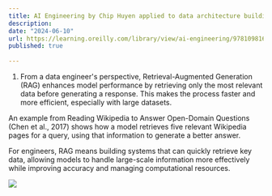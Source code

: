 ```yaml
---
title: AI Engineering by Chip Huyen applied to data architecture building
description: 
date: "2024-06-10"
url: https://learning.oreilly.com/library/view/ai-engineering/9781098166298/
published: true
  
---
```


1. From a data engineer's perspective, Retrieval-Augmented Generation (RAG) enhances model performance by retrieving only the most relevant data before generating a response. This makes the process faster and more efficient, especially with large datasets.

An example from Reading Wikipedia to Answer Open-Domain Questions (Chen et al., 2017) shows how a model retrieves five relevant Wikipedia pages for a query, using that information to generate a better answer.

For engineers, RAG means building systems that can quickly retrieve key data, allowing models to handle large-scale information more effectively while improving accuracy and managing computational resources.

[![](/2_1_retreive_then_generate.png)](https://arxiv.org/abs/1704.00051)

